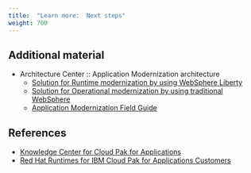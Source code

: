 ```yaml
---
title:  "Learn more:  Next steps"
weight: 700
---
```


## Additional material

- Architecture Center :: Application Modernization architecture
    - [Solution for Runtime modernization by using WebSphere Liberty](https://www.ibm.com/cloud/garage/architectures/application-modernization/runtime-modernization)
    - [Solution for Operational modernization by using traditional WebSphere](https://www.ibm.com/cloud/garage/architectures/application-modernization/op-modernization)
    - [Application Modernization Field Guide](https://www.ibm.com/cloud/garage/content/field-guide/app-modernization-field-guide/)

## References

- [Knowledge Center for Cloud Pak for Applications](https://www.ibm.com/support/knowledgecenter/SSCSJL_4.1.x/welcome.html)
- [Red Hat Runtimes for IBM Cloud Pak for Applications Customers](https://access.redhat.com/articles/4394291)
